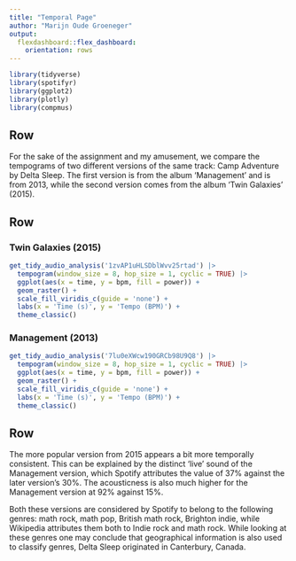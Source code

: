 ```yaml
---
title: "Temporal Page"
author: "Marijn Oude Groeneger"
output: 
  flexdashboard::flex_dashboard:
    orientation: rows
---
```


```r
library(tidyverse)
library(spotifyr)
library(ggplot2)
library(plotly)
library(compmus)
```

Row {data-height=150}
------------------------------------------------
For the sake of the assignment and my amusement, we compare the tempograms of two different versions of the same track: Camp Adventure by Delta Sleep. The first version is from the album 'Management' and is from 2013, while the second version comes from the album 'Twin Galaxies' (2015).

Row
------------------------------------------------
### Twin Galaxies (2015)
```r
get_tidy_audio_analysis('1zvAP1uHLSDblWvv25rtad') |> 
  tempogram(window_size = 8, hop_size = 1, cyclic = TRUE) |> 
  ggplot(aes(x = time, y = bpm, fill = power)) + 
  geom_raster() + 
  scale_fill_viridis_c(guide = 'none') +
  labs(x = 'Time (s)', y = 'Tempo (BPM)') +
  theme_classic()
```

### Management (2013)
```r
get_tidy_audio_analysis('7lu0eXWcw190GRCb98U9Q8') |> 
  tempogram(window_size = 8, hop_size = 1, cyclic = TRUE) |> 
  ggplot(aes(x = time, y = bpm, fill = power)) + 
  geom_raster() + 
  scale_fill_viridis_c(guide = 'none') +
  labs(x = 'Time (s)', y = 'Tempo (BPM)') +
  theme_classic()
```

Row {data-height=250}
------------------------------------------------
The more popular version from 2015 appears a bit more temporally consistent. This can be explained by the distinct 'live' sound of the Management version, which Spotify attributes the value of 37% against the later version's 30%. The acousticness is also much higher for the Management version at 92% against 15%.

Both these versions are considered by Spotify to belong to the following genres: math rock, math pop, British math rock, Brighton indie, while Wikipedia attributes them both to Indie rock and math rock. While looking at these genres one may conclude that geographical information is also used to classify genres, Delta Sleep originated in Canterbury, Canada.